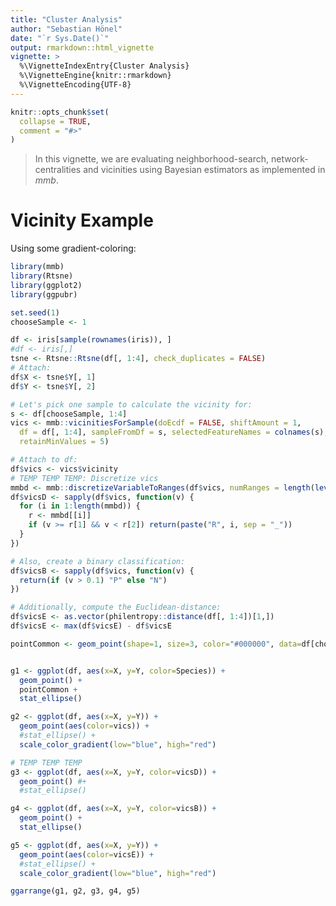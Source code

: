 ---
title: "Cluster Analysis"
author: "Sebastian Hönel"
date: "`r Sys.Date()`"
output: rmarkdown::html_vignette
vignette: >
  %\VignetteIndexEntry{Cluster Analysis}
  %\VignetteEngine{knitr::rmarkdown}
  %\VignetteEncoding{UTF-8}
---

```{r setup, include = FALSE}
knitr::opts_chunk$set(
  collapse = TRUE,
  comment = "#>"
)
```

> In this vignette, we are evaluating neighborhood-search, network-centralities and vicinities using Bayesian estimators as implemented in *mmb*.


# Vicinity Example
Using some gradient-coloring:

```{r}
library(mmb)
library(Rtsne)
library(ggplot2)
library(ggpubr)

set.seed(1)
chooseSample <- 1

df <- iris[sample(rownames(iris)), ]
#df <- iris[,]
tsne <- Rtsne::Rtsne(df[, 1:4], check_duplicates = FALSE)
# Attach:
df$X <- tsne$Y[, 1]
df$Y <- tsne$Y[, 2]

# Let's pick one sample to calculate the vicinity for:
s <- df[chooseSample, 1:4]
vics <- mmb::vicinitiesForSample(doEcdf = FALSE, shiftAmount = 1,
  df = df[, 1:4], sampleFromDf = s, selectedFeatureNames = colnames(s),
  retainMinValues = 5)

# Attach to df:
df$vics <- vics$vicinity
# TEMP TEMP TEMP: Discretize vics
mmbd <- mmb::discretizeVariableToRanges(df$vics, numRanges = length(levels(df$Species)))
df$vicsD <- sapply(df$vics, function(v) {
  for (i in 1:length(mmbd)) {
    r <- mmbd[[i]]
    if (v >= r[1] && v < r[2]) return(paste("R", i, sep = "_"))
  }
})

# Also, create a binary classification:
df$vicsB <- sapply(df$vics, function(v) {
  return(if (v > 0.1) "P" else "N")
})

# Additionally, compute the Euclidean-distance:
df$vicsE <- as.vector(philentropy::distance(df[, 1:4])[1,])
df$vicsE <- max(df$vicsE) - df$vicsE

pointCommon <- geom_point(shape=1, size=3, color="#000000", data=df[chooseSample,], mapping=aes(x=df[chooseSample,]$X, y=df[chooseSample,]$Y))


g1 <- ggplot(df, aes(x=X, y=Y, color=Species)) +
  geom_point() +
  pointCommon +
  stat_ellipse()

g2 <- ggplot(df, aes(x=X, y=Y)) +
  geom_point(aes(color=vics)) +
  #stat_ellipse() +
  scale_color_gradient(low="blue", high="red")

# TEMP TEMP TEMP
g3 <- ggplot(df, aes(x=X, y=Y, color=vicsD)) +
  geom_point() #+
  #stat_ellipse()

g4 <- ggplot(df, aes(x=X, y=Y, color=vicsB)) +
  geom_point() +
  stat_ellipse()

g5 <- ggplot(df, aes(x=X, y=Y)) +
  geom_point(aes(color=vicsE)) +
  #stat_ellipse() +
  scale_color_gradient(low="blue", high="red")

ggarrange(g1, g2, g3, g4, g5)
```




















